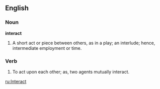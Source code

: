 ==English==

===Noun===
'''interact'''
#A short act or piece between others, as in a play; an interlude; hence, intermediate employment or time.

===Verb===
{{en-infl-reg-consonant|interact||}}
#To act upon each other; as, two agents mutually interact.

[[ru:Interact]]
